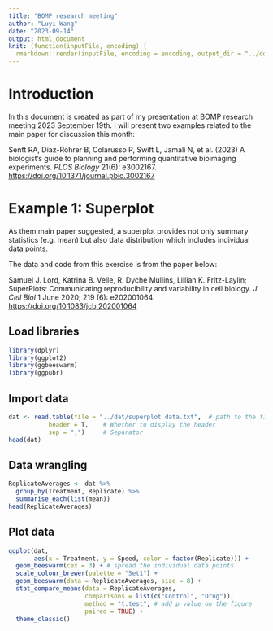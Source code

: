 ```yaml
---
title: "BOMP research meeting"
author: "Luyi Wang"
date: "2023-09-14"
output: html_document
knit: (function(inputFile, encoding) {
  rmarkdown::render(inputFile, encoding = encoding, output_dir = "../docs") })
---
```


# Introduction

In this document is created as part of my presentation at BOMP research meeting 2023 September 19th. I will present two examples related to the main paper for discussion this month:

Senft RA, Diaz-Rohrer B, Colarusso P, Swift L, Jamali N, et al. (2023) A biologist's guide to planning and performing quantitative bioimaging experiments. *PLOS Biology* 21(6): e3002167. <https://doi.org/10.1371/journal.pbio.3002167>

# Example 1: Superplot

As them main paper suggested, a superplot provides not only summary statistics (e.g. mean) but also data distribution which includes individual data points.

The data and code from this exercise is from the paper below:

Samuel J. Lord, Katrina B. Velle, R. Dyche Mullins, Lillian K. Fritz-Laylin; SuperPlots: Communicating reproducibility and variability in cell biology. *J Cell Biol* 1 June 2020; 219 (6): e202001064. <https://doi.org/10.1083/jcb.202001064>

## Load libraries

```r
library(dplyr)
library(ggplot2)
library(ggbeeswarm)
library(ggpubr)
```

## Import data

```r
dat <- read.table(file = "../dat/superplot data.txt",  # path to the file
           header = T,    # Whether to display the header
           sep = ",")     # Separator
head(dat)
```

## Data wrangling

```r
ReplicateAverages <- dat %>% 
  group_by(Treatment, Replicate) %>% 
  summarise_each(list(mean))
head(ReplicateAverages)
```

## Plot data

```r
ggplot(dat, 
       aes(x = Treatment, y = Speed, color = factor(Replicate))) + 
  geom_beeswarm(cex = 3) + # spread the individual data points
  scale_colour_brewer(palette = "Set1") + 
  geom_beeswarm(data = ReplicateAverages, size = 8) + 
  stat_compare_means(data = ReplicateAverages, 
                     comparisons = list(c("Control", "Drug")), 
                     method = "t.test", # add p value on the figure
                     paired = TRUE) +
  theme_classic()
```

